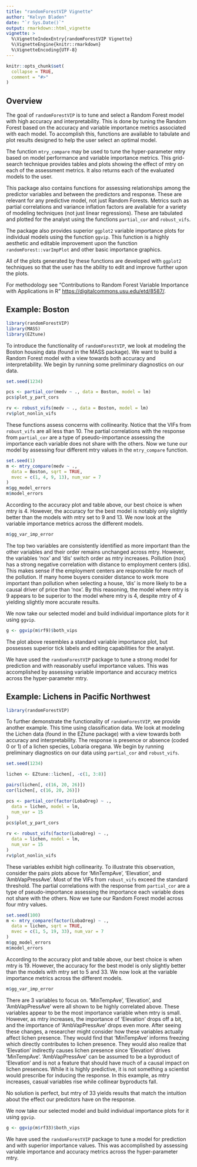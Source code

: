```yaml
---
title: "randomForestVIP Vignette"
author: "Kelvyn Bladen"
date: "`r Sys.Date()`"
output: rmarkdown::html_vignette
vignette: >
  %\VignetteIndexEntry{randomForestVIP Vignette}
  %\VignetteEngine{knitr::rmarkdown}
  %\VignetteEncoding{UTF-8}
---
```


```r
knitr::opts_chunk$set(
  collapse = TRUE,
  comment = "#>"
)
```

## Overview

The goal of `randomForestVIP` is to tune and select a Random Forest model with high
accuracy and interpretability. This is done by tuning the Random Forest 
based on the accuracy and variable importance metrics associated with each 
model. To accomplish this, functions are available to tabulate and plot 
results designed to help the user select an optimal model. 

The function `mtry_compare` may be used to tune the hyper-parameter mtry
based on model performance and variable importance metrics. This grid-search 
technique provides tables and plots showing the effect of mtry on each of the 
assessment metrics. It also returns each of the evaluated models to the user.

This package also contains functions for assessing relationships among the 
predictor variables and between the predictors and response. These 
are relevant for any predictive model, not just Random Forests. Metrics such 
as partial correlations and variance inflation factors are available for a variety of modeling techniques (not just linear regressions). These are tabulated and 
plotted for the analyst using the functions `partial_cor` and `robust_vifs`. 

The package also provides superior `ggplot2` variable importance plots for 
individual models using the function `ggvip`. This function is a highly 
aesthetic and editable improvement upon the function `randomForest::varImpPlot`
and other basic importance graphics.

All of the plots generated by these functions are developed with `ggplot2`
techniques so that the user has the ability to edit and improve further upon 
the plots.

For methodology see "Contributions to Random Forest Variable Importance with 
Applications in R" <https://digitalcommons.usu.edu/etd/8587/>.

## Example: Boston

```r
library(randomForestVIP)
library(MASS)
library(EZtune)
```

To introduce the functionality of `randomForestVIP`, we look at modeling the Boston 
housing data (found in the MASS package). We want to 
build a Random Forest model with a view towards both accuracy and 
interpretability. We begin by running some preliminary diagnostics on our data.

```r
set.seed(1234)

pcs <- partial_cor(medv ~ ., data = Boston, model = lm)
pcs$plot_y_part_cors

rv <- robust_vifs(medv ~ ., data = Boston, model = lm)
rv$plot_nonlin_vifs
```

These functions assess concerns with collinearity. Notice that the VIFs from 
`robust_vifs` are all less than 10. The partial correlations with the response 
from `partial_cor` are a type of pseudo-importance assessing the importance 
each variable does not share with the others. Now we tune our model by 
assessing four different mtry values in the `mtry_compare` function.

```r
set.seed(1)
m <- mtry_compare(medv ~ .,
  data = Boston, sqrt = TRUE,
  mvec = c(1, 4, 9, 13), num_var = 7
)
m$gg_model_errors
m$model_errors
```

According to the accuracy plot and table above, our best choice is when mtry is 
4. However, the accuracy for the best model is notably only slightly better than 
the models with mtry set to 9 and 13. We now look at the variable importance 
metrics across the different models.

```r
m$gg_var_imp_error
```

The top two variables are consistently identified as more important than the 
other variables and their order remains unchanged across mtry. However, the 
variables 'nox' and 'dis' switch order as mtry increases. Pollution (nox) has a 
strong negative correlation with distance to employment centers (dis). This 
makes sense if the employment centers are responsible for much of the pollution.
If many home buyers consider distance to 
work more important than pollution when selecting a house, 'dis' is more likely
to be a causal driver of price than 'nox'. By this reasoning, the model where 
mtry is 9 appears to be superior to the model where mtry is 4, despite mtry of 4 
yielding slightly more accurate results.

We now take our selected model and build individual importance plots for it 
using `ggvip`.

```r
g <- ggvip(m$rf9)$both_vips
```

The plot above resembles a standard variable importance plot, but possesses 
superior tick labels and editing capabilities for the analyst. 

We have used the `randomForestVIP` package to tune a strong model for prediction and with 
reasonably useful importance values. This was accomplished by assessing 
variable importance and accuracy metrics across the hyper-parameter mtry.

## Example: Lichens in Pacific Northwest

```r
library(randomForestVIP)
```

To further demonstrate the functionality of `randomForestVIP`, we provide another 
example. This time using classification data. We look at modeling the Lichen 
data (found in the EZtune package) with a view towards both accuracy and 
interpretability. The response is presence or absence (coded 0 or 1) of a 
lichen species, Lobaria oregana. We begin by running preliminary diagnostics on 
our data using `partial_cor` and `robust_vifs`.

```r
set.seed(1234)

lichen <- EZtune::lichen[, -c(1, 3:8)]

pairs(lichen[, c(16, 20, 26)])
cor(lichen[, c(16, 20, 26)])

pcs <- partial_cor(factor(LobaOreg) ~ .,
  data = lichen, model = lm,
  num_var = 15
)
pcs$plot_y_part_cors

rv <- robust_vifs(factor(LobaOreg) ~ .,
  data = lichen, model = lm,
  num_var = 15
)
rv$plot_nonlin_vifs
```

These variables exhibit high collinearity. To illustrate this observation, consider the pairs plots above for 'MinTempAve', 'Elevation', and 
'AmbVapPressAve'. Most of the VIFs from `robust_vifs` exceed the standard 
threshold. The partial correlations with the response from `partial_cor` are a 
type of pseudo-importance assessing the importance each variable does not share 
with the others. Now we tune our Random Forest model across four mtry values.

```r
set.seed(100)
m <- mtry_compare(factor(LobaOreg) ~ .,
  data = lichen, sqrt = TRUE,
  mvec = c(1, 5, 19, 33), num_var = 7
)
m$gg_model_errors
m$model_errors
```

According to the accuracy plot and table above, our best choice is when mtry is 
19. However, the accuracy for the best model is only slightly better than 
the models with mtry set to 5 and 33. We now look at the variable importance 
metrics across the different models.

```r
m$gg_var_imp_error
```

There are 3 variables to focus on. 'MinTempAve', 'Elevation', and 
'AmbVapPressAve' were all shown to be highly correlated above. These variables 
appear to be the most importance variable when mtry is small. However, as mtry 
increases, the importance of 'Elevation' drops off a bit, and the importance of 
'AmbVapPressAve' drops even more. After seeing these changes, a researcher 
might consider how these variables actually affect lichen presence. They would find that 
'MinTempAve' informs freezing which directly contributes to lichen presence. 
They would also realize that 'Elevation' indirectly causes lichen presence 
since 'Elevation' drives 'MinTempAve'. 'AmbVapPressAve' can be assumed to be a 
byproduct of 'Elevation' and is not a feature that should have much of a causal 
impact on lichen presences. While it is highly predictive, it is not something 
a scientist would prescribe for inducing the response. In this example, as mtry 
increases, casual variables rise while collinear byproducts fall.

No solution is perfect, but mtry of 33 yields results that match the intuition 
about the effect our predictors have on the response.

We now take our selected model and build individual importance plots for it 
using `ggvip`.

```r
g <- ggvip(m$rf33)$both_vips
```

We have used the `randomForestVIP` package to tune a model for prediction and with 
superior importance values. This was accomplished by assessing variable 
importance and accuracy metrics across the hyper-parameter mtry.
